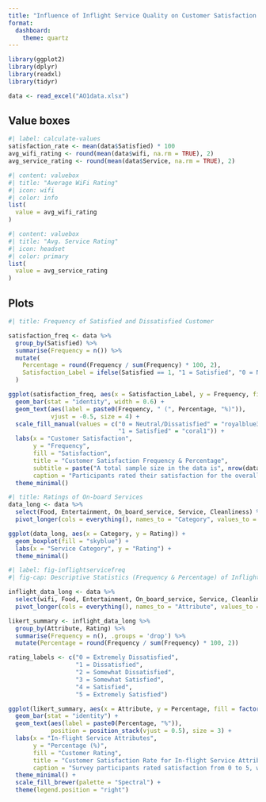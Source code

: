```yaml
---
title: "Influence of Inflight Service Quality on Customer Satisfaction in Airline Industry"
format: 
  dashboard:
    theme: quartz
---
```


```r
library(ggplot2)
library(dplyr)
library(readxl)
library(tidyr)

data <- read_excel("AO1data.xlsx")

```

## Value boxes {height="20%"}

```r
#| label: calculate-values
satisfaction_rate <- mean(data$Satisfied) * 100
avg_wifi_rating <- round(mean(data$wifi, na.rm = TRUE), 2)
avg_service_rating <- round(mean(data$Service, na.rm = TRUE), 2)

```


```r
#| content: valuebox
#| title: "Average WiFi Rating"
#| icon: wifi
#| color: info
list(
  value = avg_wifi_rating
)

```
 
```r
#| content: valuebox
#| title: "Avg. Service Rating"
#| icon: headset
#| color: primary
list(
  value = avg_service_rating
)

```

## Plots {height="80%"}
 

```r
#| title: Frequency of Satisfied and Dissatisfied Customer 

satisfaction_freq <- data %>%
  group_by(Satisfied) %>%
  summarise(Frequency = n()) %>%
  mutate(
    Percentage = round(Frequency / sum(Frequency) * 100, 2),
    Satisfaction_Label = ifelse(Satisfied == 1, "1 = Satisfied", "0 = Neutral/Dissatisfied")
  )

ggplot(satisfaction_freq, aes(x = Satisfaction_Label, y = Frequency, fill = Satisfaction_Label)) +
  geom_bar(stat = "identity", width = 0.6) +
  geom_text(aes(label = paste0(Frequency, " (", Percentage, "%)")), 
            vjust = -0.5, size = 4) +
  scale_fill_manual(values = c("0 = Neutral/Dissatisfied" = "royalblue3", 
                               "1 = Satisfied" = "coral1")) +
  labs(x = "Customer Satisfaction",
       y = "Frequency",
       fill = "Satisfaction",
       title = "Customer Satisfaction Frequency & Percentage", 
       subtitle = paste("A total sample size in the data is", nrow(data)), 
       caption = "Participants rated their satisfaction for the overall experience with the airline.") +
  theme_minimal()

```

```r
#| title: Ratings of On-board Services
data_long <- data %>%
  select(Food, Entertainment, On_board_service, Service, Cleanliness) %>%
  pivot_longer(cols = everything(), names_to = "Category", values_to = "Rating")

ggplot(data_long, aes(x = Category, y = Rating)) +
  geom_boxplot(fill = "skyblue") +
  labs(x = "Service Category", y = "Rating") +
  theme_minimal()

```



```r
#| label: fig-inflightservicefreq
#| fig-cap: Descriptive Statistics (Frequency & Percentage) of Inflight Service Variables measured by 6-point Likert Scale

inflight_data_long <- data %>%
  select(wifi, Food, Entertainment, On_board_service, Service, Cleanliness) %>%
  pivot_longer(cols = everything(), names_to = "Attribute", values_to = "Rating")

likert_summary <- inflight_data_long %>%
  group_by(Attribute, Rating) %>%
  summarise(Frequency = n(), .groups = 'drop') %>%
  mutate(Percentage = round(Frequency / sum(Frequency) * 100, 2))

rating_labels <- c("0 = Extremely Dissatisfied",
                   "1 = Dissatisfied",
                   "2 = Somewhat Dissatisfied",
                   "3 = Somewhat Satisfied",
                   "4 = Satisfied",
                   "5 = Extremely Satisfied")

ggplot(likert_summary, aes(x = Attribute, y = Percentage, fill = factor(Rating, levels = 0:5, labels = rating_labels))) +
  geom_bar(stat = "identity") +
  geom_text(aes(label = paste0(Percentage, "%")), 
            position = position_stack(vjust = 0.5), size = 3) +
  labs(x = "In-flight Service Attributes", 
       y = "Percentage (%)",
       fill = "Customer Rating",
       title = "Customer Satisfaction Rate for In-flight Service Attributes", 
       caption = "Survey participants rated satisfaction from 0 to 5, where a higher value indicates greater satisfaction.") +
  theme_minimal() +
  scale_fill_brewer(palette = "Spectral") +
  theme(legend.position = "right")

```
